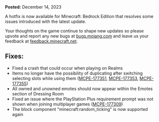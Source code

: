 **Posted:** December 14, 2023

A hotfix is now available for Minecraft: Bedrock Edition that resolves some issues introduced with the latest update.

Your thoughts on the game continue to shape new updates so please upvote and report any new bugs at [bugs.mojang.com](https://bugs.mojang.com) and leave us your feedback at [feedback.minecraft.net](https://feedback.minecraft.net/).  
  

## **Fixes:**

-   Fixed a crash that could occur when playing on Realms
-   Items no longer have the possibility of duplicating after switching selecting slots while using them ([MCPE-177351](https://bugs.mojang.com/browse/MCPE-177351), [MCPE-177353](https://bugs.mojang.com/browse/MCPE-177353), [MCPE-177355](https://bugs.mojang.com/browse/MCPE-177355))
-   All owned and unowned emotes should now appear within the Emotes section of Dressing Room
-   Fixed an issue where the PlayStation Plus requirement prompt was not shown when joining multiplayer games ([MCPE-177309](https://bugs.mojang.com/browse/MCPE-177309))
-   The block component "minecraft:random\_ticking" is now supported again